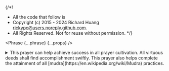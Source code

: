 {/*!
 * All the code that follow is
 * Copyright (c) 2015 - 2024 Richard Huang <rickypc@users.noreply.github.com>.
 * All Rights Reserved. Not for reuse without permission.
 */}


<Phrase {...phrase} {...props} />

<details>
  <summary>
    This prayer can help achieve success in all prayer cultivation.
    All virtuous deeds shall find accomplishment swiftly.
    This prayer also helps complete the attainment of all [mudra](https://en.wikipedia.org/wiki/Mudra) practices.
  </summary>
  <div>
    <MultiLingual {...phrase} />
  </div>
</details>
